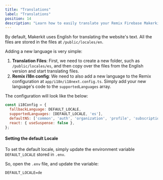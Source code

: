 ```yaml
---
title: "Translations"
label: "Translations"
position: 14
description: "Learn how to easily translate your Remix Firebase Makerkit SaaS into multiple languages with our guide. Optimize your app and reach a wider audience."
---
```


By default, Makerkit uses English for translating the website's text. All the files are stored in the files at `/public/locales/en`.

Adding a new language is very simple:

1. **Translation Files**: First, we need to create a new folder, such as `/public/locales/es`, and then copy over the files from the English version and start translating files.
2. **Remix i18n config**: We need to also add a new language to the Remix
configuration at `app/i18n/i18next.config.ts`. Simply add your new
language's code to the `supportedLanguages` array.

The configuration will look like the below:

```js title="app/i18n/i18next.config.ts"
const i18Config = {
  fallbackLanguage: DEFAULT_LOCALE,
  supportedLanguages: [DEFAULT_LOCALE, 'es'],
  defaultNS: ['common', 'auth', 'organization', 'profile', 'subscription'],
  react: { useSuspense: false },
};
```

#### Setting the default Locale

To set the default locale, simply update the environment variable `DEFAULT_LOCALE` stored in `.env`.

So, open the `.env` file, and update the variable:

```txt title=".env"
DEFAULT_LOCALE=de
```
